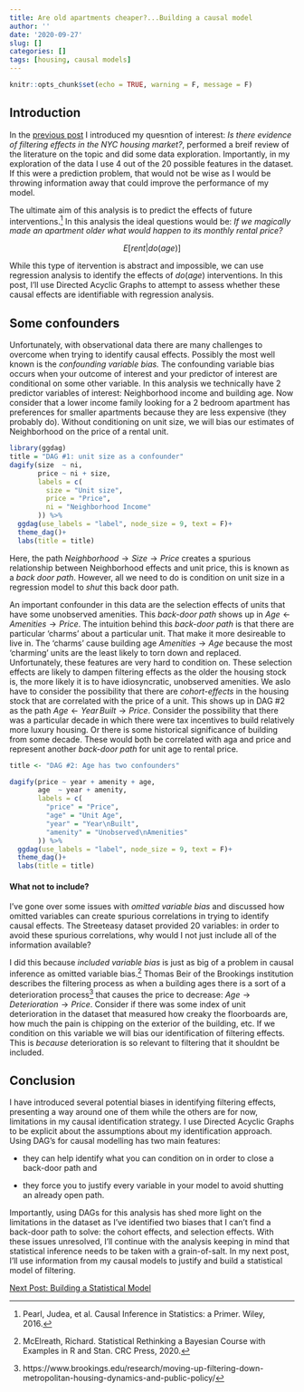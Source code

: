 ```yaml
---
title: Are old apartments cheaper?...Building a causal model
author: ''
date: '2020-09-27'
slug: []
categories: []
tags: [housing, causal models]
---
```

```r
knitr::opts_chunk$set(echo = TRUE, warning = F, message = F)
```


## Introduction

In the [previous post](https://tfarley10.github.io/2020/09/26/are-old-apartments-cheaper-part-1/) I introduced my quesntion of interest: *Is there evidence of filtering effects in the NYC housing market?*, performed a breif review of the literature on the topic and did some data exploration. Importantly, in my exploration of the data I use 4 out of the 20 possible features in the dataset. If this were a prediction problem, that would not be wise as I would be throwing information away that could improve the performance of my model. 

The ultimate aim of this analysis is to predict the effects of future interventions.[^2] In this analysis the ideal questions would be: *If we magically made an apartment older what would happen to its monthly rental price?* 

$$E[rent|do(age)]$$

While this type of itervention is abstract and impossible, we can use regression analysis to identify the effects of  $do(age)$ interventions. In this post, I'll use Directed Acyclic Graphs to attempt to assess whether these causal effects are identifiable with regression analysis. 

## Some confounders

Unfortunately, with observational data there are many challenges to overcome when trying to identify causal effects. Possibly the most well known is the *confounding variable bias.* The confounding variable bias occurs when your outcome of interest and your predictor of interest are conditional on some other variable. In this analysis we technically have 2 predictor variables of interest: Neighborhood income and building age. Now consider that a lower income family  looking for a 2 bedroom apartment has preferences for smaller apartments because they are less expensive (they probably do). Without conditioning on unit size, we will bias our estimates of Neighborhood on the price of a rental unit. 

```r

library(ggdag)
title = "DAG #1: unit size as a confounder"
dagify(size  ~ ni,
       price ~ ni + size,
       labels = c(
         size = "Unit size",
         price = "Price",
         ni = "Neighborhood Income"
       )) %>% 
  ggdag(use_labels = "label", node_size = 9, text = F)+
  theme_dag()+
  labs(title = title)


```

Here, the path $Neighborhood\rightarrow Size\rightarrow Price$ creates a spurious relationship between Neighborhood effects and unit price, this is known as a *back door path*. However, all we need to do is condition on unit size in a regression model to *shut* this back door path. 

An important confounder in this data are the selection effects of units that have some unobserved amenities. This *back-door path* shows up in $Age\leftarrow Amenities\rightarrow Price$. The intuition behind this *back-door path* is that there are particular 'charms' about a particular unit. That make it more desireable to live in. The 'charms' cause building age $Amenities \rightarrow Age$ because the most 'charming' units are the least likely to torn down and replaced. Unfortunately, these features are very hard to condition on.  These selection effects are likely to dampen filtering effects as the older the housing stock is, the more likely it is to have idiosyncratic, unobserved amenities. 
We aslo have to consider the possibility that there are *cohort-effects* in  the housing stock that are correlated with the price of a unit. This shows up in DAG #2 as the path $Age \leftarrow Year\, Built \rightarrow Price$. Consider the possibility that there was a particular decade in which there were tax incentives to build relatively more luxury housing. Or there is some historical significance of building from some decade. These would both be correlated with aga and price and represent another *back-door path* for unit age to rental price. 
```r

title <- "DAG #2: Age has two confounders"

dagify(price ~ year + amenity + age,
       age  ~ year + amenity,
       labels = c(
         "price" = "Price",
         "age" = "Unit Age",
         "year" = "Year\nBuilt",
         "amenity" = "Unobserved\nAmenities"
       )) %>% 
  ggdag(use_labels = "label", node_size = 9, text = F)+
  theme_dag()+
  labs(title = title)
```




#### What not to include?

I've gone over some issues with *omitted variable bias* and discussed how omitted variables can create spurious correlations in trying to identify causal effects. The Streeteasy dataset provided 20 variables: in order to avoid these spurious correlations, why would I not just include all of the information available? 

I did this because *included variable bias* is just as big of a problem in causal inference as omitted variable bias.[^3] Thomas Beir of the Brookings institution describes the filtering process as when a building ages there is a sort of a deterioration process[^4] that causes the price to decrease: $Age\rightarrow Deterioration\rightarrow Price$.
Consider if there was some index of unit deterioration in the dataset that measured how creaky the floorboards are, how much the pain is chipping on the exterior of the building, etc. If we condition on this variable we will bias our identification of filtering effects. This is *because* deterioration is so relevant to filtering that it shouldnt be included. 



## Conclusion

I have introduced several potential biases in identifying filtering effects, presenting a way around one of them while the others are for now, limitations in my causal identification strategy. I use Directed Acyclic Graphs to be explicit about the assumptions about my identification approach. Using DAG's for causal modelling has two main features:

- they can help identify what you can condition on in order to close a back-door path and 

- they force you to justify every variable in your model to avoid shutting an already open path.

Importantly, using DAGs for this analysis has shed more light on the limitations in the dataset as I've identified two biases that I can't find a back-door path to solve: the cohort effects, and selection effects. With these issues unresolved, I'll continue with the analysis keeping in mind that statistical inference needs to be taken with a grain-of-salt. In my next post, I'll use information from my causal models to justify and build a statistical model of filtering.

[Next Post: Building a Statistical Model](https://tedfarley.netlify.app/post/2020-10-04-are-old-apartments-cheaper-model-comparison/)





[^1]:[Johns Hopkins and Furman Center look at differential investment by landlords](https://www.urban.org/sites/default/files/publication/24251/412967-Maintenance-and-Investment-in-Small-Rental-Properties-Findings-from-New-York-City-and-Baltimore.PDF)
[^2]: Pearl, Judea, et al. Causal Inference in Statistics: a Primer. Wiley, 2016. 
[^3]: McElreath, Richard. Statistical Rethinking a Bayesian Course with Examples in R and Stan. CRC Press, 2020.
[^4]: https://www.brookings.edu/research/moving-up-filtering-down-metropolitan-housing-dynamics-and-public-policy/